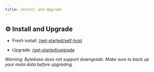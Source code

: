 ```yaml
---
title: Install and Upgrade
---
```


## ⚙️ Install and Upgrade

- Fresh install: [/get-started/self-host](/get-started/self-host)

- Upgrade: [/get-started/upgrade](/get-started/upgrade)

_Warning: Bytebase does not support downgrade. Make sure to back up your meta data before upgrading._
